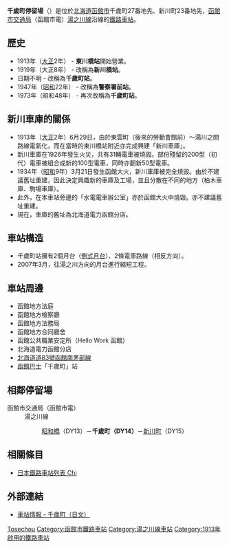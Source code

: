 {{日本車站資訊
|公司色 = #1C218C
|文字色 = 
|站名 = 千歲町停留場
|圖片 = Hakodate_Tram_Chitosecho_Station.jpg
|pxl = 240px
|圖片說明 = 千歲町停留場（攝於2009年5月）
|日文原名 = 千歳町
|平假名 = ちとせちょう
|羅馬拼音 = Chitosechō
|副站名 = 
|前一站 = DY13 [[昭和橋停留場|昭和橋]]
|前一站距離 = 0.3
|後一站距離 = 0.3
|後一站 = [[新川町停留場|新川町]] DY15
|電報略號 = 
|車站編號 = '''DY14'''
|停站路線數 = 
|所屬公司 = [[函館市交通局|函館市交通局]]
|所屬路線 = 湯之川線
|距離 = 5.3
|起點站 = [[湯之川停留場|湯之川]]
|所在地 = [[北海道|北海道]][[函館市|函館市]]千歲町、新川町
|車站構造 = 地面車站
|月台配置 = 2面2線
|啟用年月日 = 1913年6月29日
|廢站年月日 = 
|乘客人數 = 
|上下車人次 = 
|統計年度 = 
|轉車 = 
|備註 = 
|全寬備註 = 
}}
'''千歲町停留場'''（{{jpn|j=千歳町停留場|hg=ちとせちょうていりゅうじょう|rm=Chitosechō teiryūjō|f=y}}）是位於[[北海道|北海道]][[函館市|函館市]]千歲町27番地先、新川町23番地先，[[函館市交通局|函館市交通局]]（函館市電）[[湯之川線|湯之川線]]沿線的[[鐵路車站|鐵路車站]]。

== 歷史 ==
* 1913年（[[大正|大正]]2年） - '''東川橋站'''開始營業。
* 1919年（大正8年） - 改稱為'''新川橋站'''。
* 日期不明 - 改稱為'''千歲町站'''。
* 1947年（[[昭和|昭和]]22年） - 改稱為'''警察署前站'''。
* 1973年（昭和48年） - 再次改稱為'''千歲町站'''。

== 新川車庫的關係 ==
* 1913年（[[大正|大正]]2年）6月29日，由於東雲町（後來的勞動會館前）～湯川之間路線電氣化，而在當時的東川橋站附近亦完成興建「新川車庫」。
* 新川車庫在1926年發生火災，共有31輛電車被燒毀。部份殘留的200型（初代）電車被組合成新的100型電車，同時亦翻新50型電車。
* 1934年（[[昭和|昭和]]9年）3月21日發生函館大火，新川車庫被完全燒毀。由於不建議舊址重建，因此決定興趣新的車庫及工場，並且分散在不同的地方（柏木車庫、駒場車庫）。
* 此外，在本車站旁邊的「水電電車辦公室」亦於函館大火中燒毀。亦不建議舊址重建。
* 現在，車庫的舊址為北海道電力函館分店。

== 車站構造 ==
* 千歲町站擁有2個月台（[[側式月台|側式月台]]）、2條電車路線（相反方向）。
* 2007年3月，往湯之川方向的月台進行縮短工程。

== 車站周邊 ==
* 函館地方法庭
* 函館地方檢察廳
* 函館地方法務局
* 函館地方合同廳舍
* 函館公共職業安定所（Hello Work 函館）
* 北海道電力函館分店
* [[北海道道83號函館南茅部線|北海道道83號函館南茅部線]]
* [[函館巴士|函館巴士]]「千歲町」站

== 相鄰停留場 ==
;函館市交通局（函館市電）
:湯之川線
::[[昭和橋停留場|昭和橋]]（DY13）－'''千歲町（DY14）'''－[[新川町停留場|新川町]]（DY15）

==相關條目==
* [[日本鐵路車站列表_Chi|日本鐵路車站列表 Chi]]

== 外部連結 ==
* [https://web.archive.org/web/20110607132310/http://www.city.hakodate.hokkaido.jp/transport/rosen/tei/chitose.htm 車站情報 - 千歲町（日文）]

{{函館市電}}

{{DEFAULTSORT:Chitosecho}}
[[Category:日本鐵路車站_Chi|Tosechou]]
[[Category:函館市鐵路車站|Category:函館市鐵路車站]]
[[Category:湯之川線車站|Category:湯之川線車站]]
[[Category:1913年啟用的鐵路車站|Category:1913年啟用的鐵路車站]]